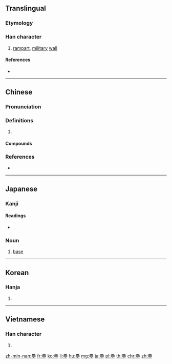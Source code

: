 {{also|垒|塁}}
==Translingual==
{{Han simplified forms|壘|塁|垒}}
===Etymology===
{{Han compound|畾|土|ls=psc|c1=p|c2=s|t2=earth}}

===Han character===
{{Han char|rn=32|rad=土|as=15|sn=18|four=60104|canj=WWWG|ids=⿱畾土}}

# [[rampart]], [[military]] [[wall]]

====References====
* {{Han ref|kx=0241.240|dkj=05574|dj=0481.150|hdz=10498.030|uh=58D8|ud=22744|bh=C253|bd=49747}}

----

==Chinese==
{{zh-forms|s=垒}}

===Pronunciation===
{{zh-pron
|m=lěi
|c=leoi5,leot6
|mn=lúi
|mc=y
|oc=y
|cat=
}}

===Definitions===
{{zh-hanzi}}

# {{rfdef|zh}}

====Compounds====
{{zh-der|全壘打|四郊多壘|地壘|堡壘|壁壘|壁壘分明|壘包|壘塊|壘塹|壘壘|壘球|壘砌|壘窠兒|對壘|故壘|本壘|深溝堅壘|深溝高壘|溝壘|滑壘|滿壘|炮壘|營壘|玉壘山|盜壘|神荼鬱壘|空中堡壘|臨軍對壘|荼壘|街壘|跑壘|酒澆壘塊|關稅壁壘|食壘|高壁深壘|高壘深塹|高壘深壁|高壘深溝|鬱壘|魁壘}}

===References===
* {{R:yue:Hanzi}}

----

==Japanese==

===Kanji===
{{ja-kanji|grade=|rs=土15|style=ky|shin=塁}}

====Readings====
* {{ja-readings|on=[[るい]] (rui)|kun=[[とりで]] (toride)}}

{{ja-kanjitab|るい|yomi=o}}

===Noun===
{{ja-noun|るい|shin=塁}}

# {{lb|ja|baseball|sort=るい}} [[base]]

----

==Korean==

===Hanja===
{{ko-hanja|hangeul=[[루]], [[유]]|rv=ru, yu|mr=ru, yu}}

# {{defn|lang=ko|sort=土15}}

----

==Vietnamese==

===Han character===
{{vi-hantu|[[luỹ]]|rs=土15}}

# {{defn|lang=vi|sort=土15}}

[[zh-min-nan:壘]]
[[fr:壘]]
[[ko:壘]]
[[li:壘]]
[[hu:壘]]
[[mg:壘]]
[[ja:壘]]
[[pl:壘]]
[[th:壘]]
[[chr:壘]]
[[zh:壘]]